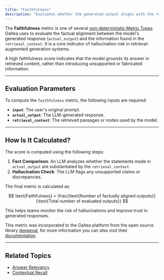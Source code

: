 ```yaml
---
title: "Faithfulness"
description: "Evaluates whether the generated output aligns with the retrieved context in a RAG pipeline."
---
```


The **Faithfulness** metric is one of several [non-deterministic Metric Types](/concepts/metric-type) Galtea uses to evaluate the factual alignment between the model's generated response (`actual_output`) and the information found in the `retrieval_context`. It is a core indicator of hallucination risk in retrieval-augmented generation systems.

A high faithfulness score indicates that the model grounds its answer in retrieved content, rather than introducing unsupported or fabricated information.

---

## Evaluation Parameters

To compute the `faithfulness` metric, the following inputs are required:

- **`input`**: The user's original prompt.
- **`actual_output`**: The LLM-generated response.
- **`retrieval_context`**: The retrieved passages or nodes used by the model.

---

## How Is It Calculated?

The score is computed using the following steps:

1. **Fact Comparison**: An LLM analyzes whether the statements made in `actual_output` are substantiated by the `retrieval_context`.
2. **Hallucination Check**: The LLM flags any unsupported claims or discrepancies.

The final metric is calculated as:

$$
\text{Faithfulness} = \frac{\text{Number of factually aligned outputs}}{\text{Total number of evaluated outputs}}
$$

This helps teams monitor the risk of hallucinations and improve trust in generated responses.

<Note>This metric was incorporated to the Galtea platform from the open source library [deepeval](https://deepeval.com/), for more information you can also visit their [documentation](https://deepeval.com/docs/metrics-faithfulness).</Note>


---

## Related Topics

- [Answer Relevancy](/concepts/metric-type/answer-relevancy)
- [Contextual Recall](/concepts/metric-type/contextual-recall)